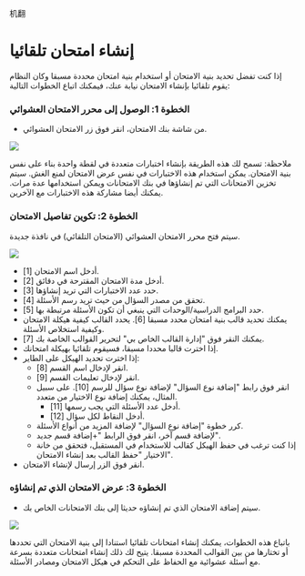 机翻
# إنشاء امتحان تلقائيا 

 إذا كنت تفضل تحديد بنية الامتحان أو استخدام بنية امتحان محددة مسبقا وكان النظام يقوم تلقائيا بإنشاء الامتحان نيابة عنك، فيمكنك اتباع الخطوات التالية: 

 ### الخطوة 1: الوصول إلى محرر الامتحان العشوائي 

 - من شاشة بنك الامتحان، انقر فوق زر الامتحان العشوائي. 

 ![]( /img/utest/teacher/exam13.png) 

 ملاحظة: تسمح لك هذه الطريقة بإنشاء اختبارات متعددة في لقطة واحدة بناء على نفس بنية الامتحان. يمكن استخدام هذه الاختبارات في نفس عرض الامتحان لمنع الغش. سيتم تخزين الامتحانات التي تم إنشاؤها في بنك الامتحانات ويمكن استخدامها عدة مرات. يمكنك أيضا مشاركة هذه الاختبارات مع الآخرين. 

 ### الخطوة 2: تكوين تفاصيل الامتحان 

 سيتم فتح محرر الامتحان العشوائي (الامتحان التلقائي) في نافذة جديدة. 

 ![]( /img/utest/teacher/exam14.png) 

 - أدخل اسم الامتحان [1]. 
 - أدخل مدة الامتحان المقترحة في دقائق [2]. 
 - حدد عدد الاختبارات التي تريد إنشاؤها [3]. 
 - تحقق من مصدر السؤال من حيث تريد رسم الأسئلة [4]. 
 - حدد البرامج الدراسية/الوحدات التي ينبغي أن تكون الأسئلة مرتبطة بها [5]. 
 - يمكنك تحديد قالب بنية امتحان محدد مسبقا [6]. يحدد القالب كيفية هيكلة الامتحان وكيفية استخلاص الأسئلة. 
 - يمكنك النقر فوق "إدارة القالب الخاص بي" لتحرير القوالب الخاصة بك [7]. 
 - إذا اخترت قالبا محددا مسبقا، فسيقوم تلقائيا بهيكلة امتحانك. 
 - إذا اخترت تحديد الهيكل على الطاير: 
     - انقر لإدخال اسم القسم [8]. 
     - انقر لإدخال تعليمات القسم [9]. 
     - انقر فوق رابط "إضافة نوع السؤال" لإضافة نوع سؤال للرسم [10]. على سبيل المثال، يمكنك إضافة نوع الاختيار من متعدد. 
         - أدخل عدد الأسئلة التي يجب رسمها [11]. 
         - أدخل النقاط لكل سؤال [12]. 
     - كرر خطوة "إضافة نوع السؤال" لإضافة المزيد من أنواع الأسئلة. 
     - لإضافة قسم آخر، انقر فوق الرابط "+إضافة قسم جديد". 
     - إذا كنت ترغب في حفظ الهيكل كقالب للاستخدام في المستقبل، فتحقق من خانة الاختيار "حفظ القالب بعد إنشاء الامتحان". 
 - انقر فوق الزر إرسال لإنشاء الامتحان. 
 
 ### الخطوة 3: عرض الامتحان الذي تم إنشاؤه 
 
 - سيتم إضافة الامتحان الذي تم إنشاؤه حديثا إلى بنك الامتحانات الخاص بك. 
 
 ![]( /img/utest/teacher/exam15.png) 
 
 باتباع هذه الخطوات، يمكنك إنشاء امتحانات تلقائيا استنادا إلى بنية الامتحان التي تحددها أو تختارها من بين القوالب المحددة مسبقا. يتيح لك ذلك إنشاء امتحانات متعددة بسرعة مع أسئلة عشوائية مع الحفاظ على التحكم في هيكل الامتحان ومصادر الأسئلة.
